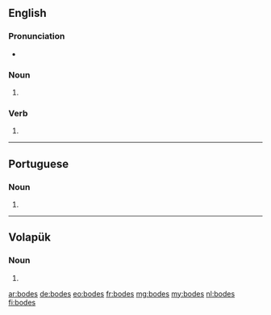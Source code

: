 ==English==

===Pronunciation===
* {{rhymes|əʊdz|lang=en}}

===Noun===
{{head|en|noun plural form}}

# {{plural of|bode|lang=en}}

===Verb===
{{head|en|verb form}}

# {{en-third-person singular of|bode}}

----

==Portuguese==

===Noun===
{{head|pt|noun plural form}}

# {{plural of|bode|lang=pt}}

----

==Volapük==

===Noun===
{{head|vo|noun form}}

# {{inflection of|bod||dat|p|lang=vo}}

[[ar:bodes]]
[[de:bodes]]
[[eo:bodes]]
[[fr:bodes]]
[[mg:bodes]]
[[my:bodes]]
[[nl:bodes]]
[[fi:bodes]]